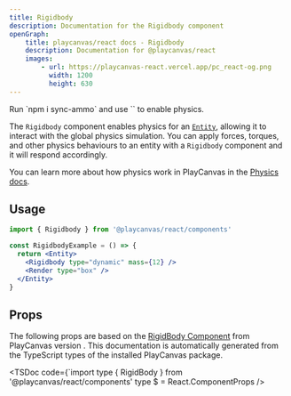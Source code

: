 ```yaml
---
title: Rigidbody
description: Documentation for the Rigidbody component
openGraph:
    title: playcanvas/react docs - Rigidbody
    description: Documentation for @playcanvas/react
    images:
        - url: https://playcanvas-react.vercel.app/pc_react-og.png
          width: 1200
          height: 630
---
```



<Callout type="info" emoji="️💡">
  Run `npm i sync-ammo` and use `<Application usePhysics/>` to enable physics.
</Callout>

The `Rigidbody` component enables physics for an [`Entity`](/docs/api/entity), allowing it to interact with the global physics simulation. You can apply forces, torques, and other physics behaviours to an entity with a `Rigidbody` component and it will respond accordingly.

You can learn more about how physics work in PlayCanvas in the [Physics docs](https://developer.playcanvas.com/user-manual/physics/).

## Usage

```jsx copy filename="rigidbody.jsx"
import { Rigidbody } from '@playcanvas/react/components'

const RigidbodyExample = () => {
  return <Entity>
    <Rigidbody type="dynamic" mass={12} />
    <Render type="box" />
  </Entity>
}
```

## Props

The following props are based on the [RigidBody Component](https://api.playcanvas.com/engine/classes/RenderComponent.html) from PlayCanvas version **<PcVersion />**. This documentation is automatically generated from the TypeScript types of the installed PlayCanvas package.

<TSDoc
  code={`import type { RigidBody } from '@playcanvas/react/components'
type $ = React.ComponentProps<typeof RigidBody>
/>
